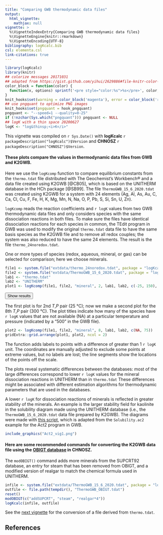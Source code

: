 ```yaml
---
title: "Comparing GWB thermodynamic data files"
output:
  html_vignette:
    mathjax: null
vignette: >
  %\VignetteIndexEntry{Comparing GWB thermodynamic data files}
  %\VignetteEngine{knitr::rmarkdown}
  %\VignetteEncoding{UTF-8}
bibliography: logKcalc.bib
csl: elementa.csl
link-citations: true
---
```


<style>
/* https://gomakethings.com/how-to-break-an-image-out-of-its-parent-container-with-css/ */
@media (min-width: 700px) {
  .full-width {
    left: 50%;
    margin-left: -50vw;
    margin-right: -50vw;
    max-width: 100vw;
    position: relative;
    right: 50%;
    width: 100vw;
  }
}
@media (min-width: 1020px) {
  .full-width {
    left: 50vw; /* fallback if needed */
    left: calc(50vw - 160px);
    width: 1020px;
    position: relative;
  }
}
/* zero margin around pre blocks (looks more like R console output) */
pre {
  margin-top: 0;
  margin-bottom: 0;
}
</style>

<script>
function myFunction() {
  // https://www.w3schools.com/howto/howto_js_toggle_hide_show.asp
  var x = document.getElementById("myDIV");
  if (x.style.display === "none") {
    x.style.display = "block";
  } else {
    x.style.display = "none";
  }
  // https://stackoverflow.com/questions/10671174/changing-button-text-onclick
  // https://stackoverflow.com/questions/7035842/how-to-change-the-buttons-text-using-javascript
  var elem = document.getElementById("myButton");
  if (elem.innerText=="Hide results") elem.innerText = "Show results";
  else elem.innerText = "Hide results";
}
</script>

```r
library(logKcalc)
library(knitr)
## colorize messages 20171031
## adapted from https://gist.github.com/yihui/2629886#file-knitr-color-msg-rnw
color_block = function(color) {
  function(x, options) sprintf('<pre style="color:%s">%s</pre>', color, x)
}
knit_hooks$set(warning = color_block('magenta'), error = color_block('red'), message = color_block('blue'))
## use pngquant to optimize PNG images
knit_hooks$set(pngquant = hook_pngquant)
pngquant <- "--speed=1 --quality=0-25"
if (!nzchar(Sys.which("pngquant"))) pngquant <- NULL 
## logK with a thin space 20200627
logK <- "log&thinsp;<i>K</i>"
```

This vignette was compiled on `r Sys.Date()` with **logKcalc** `r packageDescription("logKcalc")$Version` and **CHNOSZ** `r packageDescription("CHNOSZ")$Version`.

#### These plots compare the \logK values in thermodynamic data files from GWB and K2GWB.

Here we use the `logKcomp` function to compare equilibrium constants from the `thermo.tdat` file distributed with The Geochemist's Workbench® and a data file created using K2GWB [@CB05], which is based on the UNITHERM database in the HCh package [@SB99].
The file `ThermoGWB_15_6_2020.tdat` was created using K2GWB for a system with 24 elements (Ag, Al, As, Au, C, Ca, Cl, Cu, F, Fe, H, K, Mg, Mn, N, Na, O, P, Pb, S, Si, Sn, U, Zn).

`logKcomp` reads the reaction coefficients and `r logK` values from two GWB thermodynamic data files and only considers species with the same dissociation reactions in both files.
To make sure the files have identical dissociation reactions for each species in common, the TEdit program in GWB was used to modify the original `thermo.tdat` data file to have the same basis species as the K2GWB file and to remove all redox couples; the system was also reduced to have the same 24 elements.
The result is the file `thermo_24noredox.tdat`.

One or more types of species (redox, aqueous, mineral, or gas) can be selected for comparison; here we choose minerals.

```r
file1 <- system.file("extdata/thermo_24noredox.tdat", package = "logKcalc")
file2 <- system.file("extdata/ThermoGWB_15_6_2020.tdat", package = "logKcalc")
lab1 <- "thermo.tdat"
lab2 <- "UNITHERM"
plot1 <- logKcomp(file1, file2, "mineral", 2, lab1, lab2, c(-25, 150), c(-7, 5))
```

<button id="myButton" onclick="myFunction()">Show results</button>
<div id="myDIV" style="display: none">
```r
```
</div>

The first plot is for 2nd *T*,*P* pair (25 °C); now we make a second plot for the 8th *T*,*P* pair (300 °C).
The plot titles indicate how many of the species have `r logK` values that are not available (NA) at a particular temperature and pressure (indicated by a "500" in the GWB file).

```r
plot2 <- logKcomp(file1, file2, "mineral", 8, lab1, lab2, c(NA, 75))
gridExtra::grid.arrange(plot1, plot2, ncol = 2)
```

The function adds labels to points with a difference of greater than 1 `r logK` unit.
The coordinates are manually adjusted to exclude some points at extreme values, but no labels are lost; the line segments show the locations of the points off the scale.

The plots reveal systematic differences between the databases: most of the large differences correspond to lower `r logK` values for the mineral dissociation reactions in UNITHERM than in `thermo.tdat`
These differences might be associated with different estimation algorithms for thermodynamic parameters that are used in the databases.

A lower `r logK` for dissociation reactions of minerals is reflected in greater stability of the minerals.
An example is the larger stability field for kaolinite in the solubility diagram made using the UNITHERM database (i.e., the `ThermoGWB_15_6_2020.tdat` data file prepared by K2GWB).
The diagrams were made with [this script](Solubility100.ac2), which is adapted from the `Solubility.ac2` example for the Act2 program in GWB.

```r
include_graphics("Act2_vig1.png")
```

#### Here are some recommended commands for converting the K2GWB data file using the [OBIGT database](../../CHNOSZ/doc/OBIGT.html) in CHNOSZ.

The `modOBIGT()` command adds more minerals from the SUPCRT92 database, an entry for steam that has been removed from OBIGT, and a modified version of realgar to match the chemical formula used in UNITHERM.

```r
infile <- system.file("extdata/ThermoGWB_15_6_2020.tdat", package = "logKcalc")
outfile <- file.path(tempdir(), "ThermoGWB_OBIGT.tdat")
reset()
modOBIGT(c("addSUPCRT", "steam", "realgar*4"))
logKcalc(infile, outfile)
```

See the [next vignette](vig2.html) for the conversion of a file derived from `thermo.tdat`.

## References
